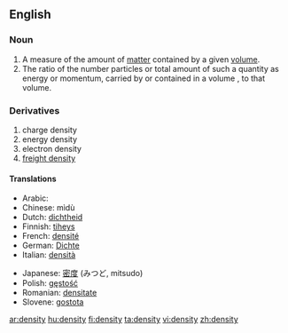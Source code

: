 ==English==

===Noun===

{{en-noun|pl=densities}}

# A measure of the amount of [[matter]] contained by a given [[volume]].
#The ratio of the number particles or total amount of such a quantity as energy or momentum, carried by or contained in a volume , to that volume.
===Derivatives===
{{top}}
#charge density
#energy density
#electron density
#[[freight density]]
{{bottom}}
====Translations====
{{top}}
*Arabic: {{ARchar|[[كثافة]]}}
*Chinese: mìdù
*Dutch: [[dichtheid]]
*Finnish: [[tiheys]]
*French: [[densité]] {{f}}
*German: [[Dichte]]
*Italian: [[densità]] {{f}}
{{mid}}
*Japanese: [[密度]] (みつど, mitsudo)
*Polish: [[gęstość]] {{f}}
*Romanian: [[densitate]] {{f}}
*Slovene: [[gostota]] {{f}}
{{bottom}}

[[ar:density]]
[[hu:density]]
[[fi:density]]
[[ta:density]]
[[vi:density]]
[[zh:density]]